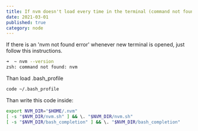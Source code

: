 ```yaml
---
title: If nvm doesn't load every time in the terminal (command not found)
date: 2021-03-01
published: true
category: node
---
```


If there is an 'nvm not found error' whenever new terminal is opened, just follow this instructions.

```bash
➜  ~ nvm --version
zsh: command not found: nvm
```

Than load .bash_profile

```bash
code ~/.bash_profile
```

Than write this code inside:

```bash
export NVM_DIR="$HOME/.nvm"
[ -s "$NVM_DIR/nvm.sh" ] && \. "$NVM_DIR/nvm.sh"
[ -s "$NVM_DIR/bash_completion" ] && \. "$NVM_DIR/bash_completion"
```